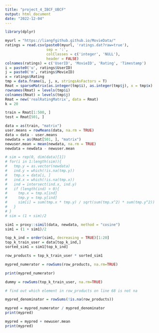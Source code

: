 ```yaml
---
title: "project_4_IBCF_UBCF"
output: html_document
date: "2022-12-04"
---
```


```r
library(dplyr)
```

```r
myurl = "https://liangfgithub.github.io/MovieData/"
ratings = read.csv(paste0(myurl, 'ratings.dat?raw=true'), 
                   sep = ':',
                   colClasses = c('integer', 'NULL'), 
                   header = FALSE)
colnames(ratings) = c('UserID', 'MovieID', 'Rating', 'Timestamp')
i = paste0('u', ratings$UserID)
j = paste0('m', ratings$MovieID)
x = ratings$Rating
tmp = data.frame(i, j, x, stringsAsFactors = T)
Rmat = sparseMatrix(as.integer(tmp$i), as.integer(tmp$j), x = tmp$x)
rownames(Rmat) = levels(tmp$i)
colnames(Rmat) = levels(tmp$j)
Rmat = new('realRatingMatrix', data = Rmat)
k = 20

train = Rmat[1:500, ]
test = Rmat[501, ]
```

```r
data = as(train, "matrix")
user.means = rowMeans(data, na.rm = TRUE)
data = data - user.means
newdata = as(Rmat[501, ], "matrix")
newuser.mean = mean(newdata, na.rm = TRUE)
newdata = newdata - newuser.mean
```

```r
# sim = rep(0, dim(data)[1])
# for(i in 1:length(sim)){
#   tmp.y = as.vector(newdata)
#   ind.y = which(!is.na(tmp.y))
#   tmp.x = data[i, ]
#   ind.x = which(!is.na(tmp.x))
#   ind = intersect(ind.x, ind.y)
#   if (length(ind) > 0){
#     tmp.x = tmp.x[ind]
#     tmp.y = tmp.y[ind]
#     sim[i] = sum(tmp.x * tmp.y) / sqrt(sum(tmp.x^2) * sum(tmp.y^2))
#   }
# }
# sim = (1 + sim)/2
```

```r
sim1 = proxy::simil(data, newdata, method = "cosine")
sim1 = (1 + sim1)/2

top_k_ind = order(sim1, decreasing = TRUE)[1:20]
top_k_train_user = data[top_k_ind,]
sorted_sim1 = sim1[top_k_ind]

```

```r
row_products = top_k_train_user * sorted_sim1

mypred_numerator = rowSums(row_products, na.rm=TRUE)

print(mypred_numerator)

dummy = rowSums(top_k_train_user, na.rm=TRUE)

# find out which element in row_products on line 68 is not na

mypred_denominator = rowSums(!is.na(row_products))

mypred = mypred_numerator / mypred_denominator
print(mypred)

mypred = mypred + newuser.mean
print(mypred)

```

```r

```








